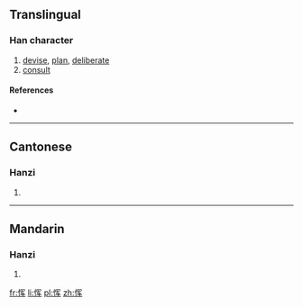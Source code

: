 {{also|惲}}
==Translingual==

===Han character===
{{Han char|rn=61|rad=心|as=06|sn=9|four=|canj=心月大手 (PBKQ)}}

# [[devise]], [[plan]], [[deliberate]]
# [[consult]]

====References====
* {{Han ref|kx=0386.161|hdz=42299.010|uh=607D|ud=24701}}

----

==Cantonese==

===Hanzi===
{{yue-hanzi|jyut=|y=wan6|tra=惲}}

# {{defn|lang=yue|sort=心06}}

----

==Mandarin==

===Hanzi===
{{cmn-hanzi|tra=惲|pin=[[yùn]] ([[yun4]])|wg=yün<sup>4</sup>}}

# {{defn|lang=cmn|sort=心06}}

[[fr:恽]]
[[li:恽]]
[[pl:恽]]
[[zh:恽]]